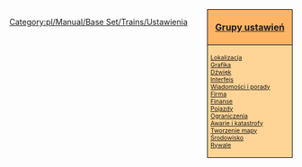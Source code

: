 <div style="float:right; padding-left:12px; background:#ffffff;">
<div style="width:140px; border:1px solid #000000; background:#ffb466; padding:5px; -moz-border-radius-topleft:5px; -moz-border-radius-topright:5px; font-size: 12pt;">
<center><strong><font size="3">[[pl/Archive/Manual/Settings/Ustawienia#grupy-ustawien-pl|Grupy ustawień]]</font></strong></center>
</div>
<div style="width:140px;  border:1px solid black; border-top-width: 0px; background:#ffd496; padding:5px; -moz-border-radius-bottomleft:5px; -moz-border-radius-bottomright:8px; font-size: 8pt;">
[[pl/Manual/Base Set/Trains/Ustawienia/Lokalizacja|Lokalizacja]]<br>
[[pl/Manual/Base Set/Trains/Ustawienia/Grafika|Grafika]]<br>
[[pl/Manual/Base Set/Trains/Ustawienia/Dźwięk|Dźwięk]]<br>
[[pl/Manual/Base Set/Trains/Ustawienia/Interfejs|Interfejs]]<br>
[[pl/Manual/Base Set/Trains/Ustawienia/Wiadomości i porady|Wiadomości i porady]]<br>
[[pl/Manual/Base Set/Trains/Ustawienia/Firma|Firma]]<br>
[[pl/Manual/Base Set/Trains/Ustawienia/Finanse|Finanse]]<br>
[[pl/Manual/Base Set/Trains/Ustawienia/Pojazdy|Pojazdy]]<br>
[[pl/Manual/Base Set/Trains/Ustawienia/Ograniczenia|Ograniczenia]]<br>
[[pl/Manual/Base Set/Trains/Ustawienia/Awarie i katastrofy|Awarie i katastrofy]]<br>
[[pl/Manual/Base Set/Trains/Ustawienia/Tworzenie mapy|Tworzenie mapy]]<br>
[[pl/Manual/Base Set/Trains/Ustawienia/Środowisko|Środowisko]]<br>
[[pl/Manual/Base Set/Trains/Ustawienia/Rywale|Rywale]]
</div>
</div><noinclude>
[[Category:pl/Manual/Base Set/Trains/Ustawienia]]
</noinclude>